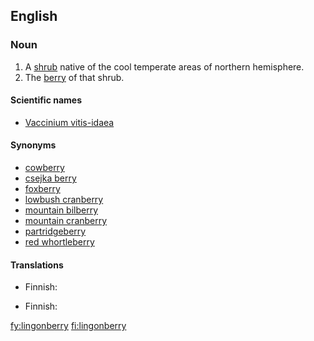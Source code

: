 {{wikipedia|vaccinium vitis-idaea}}
==English==

===Noun===
{{en-noun|lingonberries}}

# A [[shrub]] native of the cool temperate areas of northern hemisphere.
# The [[berry]] of that shrub.

====Scientific names====
* [[Vaccinium vitis-idaea]]

====Synonyms====
* [[cowberry]]
* [[csejka berry]]
* [[foxberry]]
* [[lowbush cranberry]]
* [[mountain bilberry]]
* [[mountain cranberry]]
* [[partridgeberry]]
* [[red whortleberry]]

====Translations====
{{trans-top|shrub}}
*Finnish: {{t+|fi|puolukka}}
{{trans-mid}}
{{trans-bottom}}

{{trans-top|berry}}
*Finnish: {{t+|fi|puolukka}}
{{trans-mid}}
{{trans-bottom}}

[[fy:lingonberry]]
[[fi:lingonberry]]